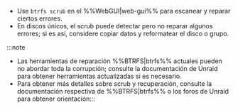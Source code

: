 - Use `btrfs scrub` en el %%WebGUI|web-gui%% para escanear y reparar ciertos errores.
- En discos únicos, el scrub puede detectar pero no reparar algunos errores; si es así, considere copiar datos y reformatear el disco o grupo.

:::note

- Las herramientas de reparación %%BTRFS|btrfs%% actuales pueden no abordar toda la corrupción; consulte la documentación de Unraid para obtener herramientas actualizadas si es necesario.
- Para obtener más detalles sobre scrub y recuperación, consulte la documentación respectiva de %%BTRFS|btrfs%% o los foros de Unraid para obtener orientación:::
